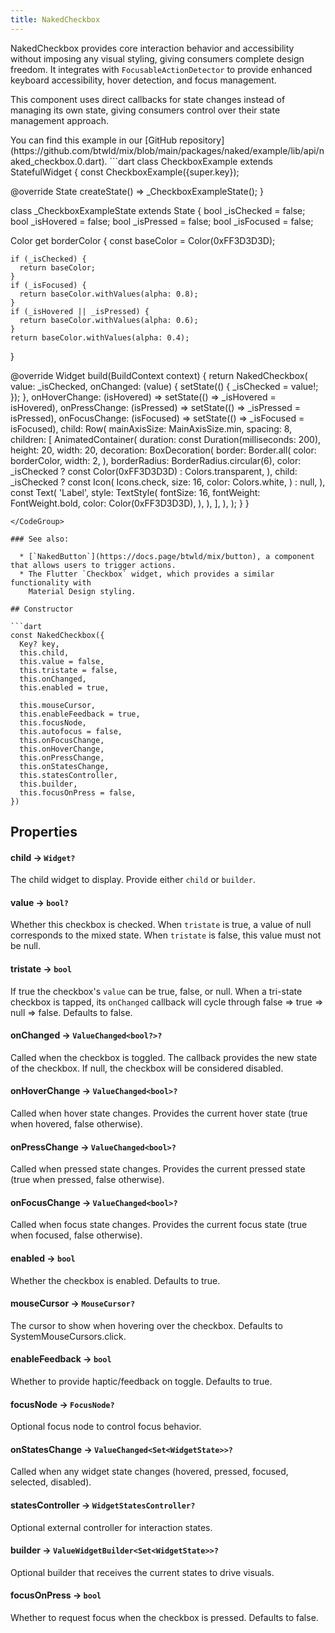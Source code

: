 ```yaml
---
title: NakedCheckbox
---
```

NakedCheckbox provides core interaction behavior and accessibility without imposing any visual styling, giving consumers complete design freedom. It integrates with `FocusableActionDetector` to provide enhanced keyboard accessibility, hover detection, and focus management.

This component uses direct callbacks for state changes instead of managing its own state, giving consumers control over their state management approach.

<Info>
  You can find this example in our [GitHub repository](https://github.com/btwld/mix/blob/main/packages/naked/example/lib/api/naked_checkbox.0.dart).
</Info>
<CodeGroup title="Usage Example" defaultLanguage="dart">
```dart
class CheckboxExample extends StatefulWidget {
  const CheckboxExample({super.key});

  @override
  State<CheckboxExample> createState() => _CheckboxExampleState();
}

class _CheckboxExampleState extends State<CheckboxExample> {
  bool _isChecked = false;
  bool _isHovered = false;
  bool _isPressed = false;
  bool _isFocused = false;

  Color get borderColor {
    const baseColor = Color(0xFF3D3D3D);

    if (_isChecked) {
      return baseColor;
    }
    if (_isFocused) {
      return baseColor.withValues(alpha: 0.8);
    }
    if (_isHovered || _isPressed) {
      return baseColor.withValues(alpha: 0.6);
    }
    return baseColor.withValues(alpha: 0.4);
  }

  @override
  Widget build(BuildContext context) {
    return NakedCheckbox(
      value: _isChecked,
      onChanged: (value) {
        setState(() {
          _isChecked = value!;
        });
      },
      onHoverChange: (isHovered) => setState(() => _isHovered = isHovered),
      onPressChange: (isPressed) => setState(() => _isPressed = isPressed),
      onFocusChange: (isFocused) => setState(() => _isFocused = isFocused),
      child: Row(
        mainAxisSize: MainAxisSize.min,
        spacing: 8,
        children: [
          AnimatedContainer(
            duration: const Duration(milliseconds: 200),
            height: 20,
            width: 20,
            decoration: BoxDecoration(
              border: Border.all(
                color: borderColor,
                width: 2,
              ),
              borderRadius: BorderRadius.circular(6),
              color: _isChecked ? const Color(0xFF3D3D3D) : Colors.transparent,
            ),
            child: _isChecked
                ? const Icon(
                    Icons.check,
                    size: 16,
                    color: Colors.white,
                  )
                : null,
          ),
          const Text(
            'Label',
            style: TextStyle(
              fontSize: 16,
              fontWeight: FontWeight.bold,
              color: Color(0xFF3D3D3D),
            ),
          ),
        ],
      ),
    );
  }
}
```
</CodeGroup>

### See also:

  * [`NakedButton`](https://docs.page/btwld/mix/button), a component that allows users to trigger actions.
  * The Flutter `Checkbox` widget, which provides a similar functionality with
    Material Design styling.

## Constructor

```dart
const NakedCheckbox({
  Key? key,
  this.child,
  this.value = false,
  this.tristate = false,
  this.onChanged,
  this.enabled = true,
  
  this.mouseCursor,
  this.enableFeedback = true,
  this.focusNode,
  this.autofocus = false,
  this.onFocusChange,
  this.onHoverChange,
  this.onPressChange,
  this.onStatesChange,
  this.statesController,
  this.builder,
  this.focusOnPress = false,
})
```

## Properties

#### child → `Widget?`
The child widget to display. Provide either `child` or `builder`.

#### value → `bool?`
Whether this checkbox is checked. When `tristate` is true, a value of null corresponds to the mixed state. When `tristate` is false, this value must not be null.

#### tristate → `bool`
If true the checkbox's `value` can be true, false, or null. When a tri-state checkbox is tapped, its `onChanged` callback will cycle through false => true => null => false. Defaults to false.

#### onChanged → `ValueChanged<bool?>?`
Called when the checkbox is toggled. The callback provides the new state of the checkbox. If null, the checkbox will be considered disabled.

#### onHoverChange → `ValueChanged<bool>?`
Called when hover state changes. Provides the current hover state (true when hovered, false otherwise).

#### onPressChange → `ValueChanged<bool>?`
Called when pressed state changes. Provides the current pressed state (true when pressed, false otherwise).

#### onFocusChange → `ValueChanged<bool>?`
Called when focus state changes. Provides the current focus state (true when focused, false otherwise).

#### enabled → `bool`
Whether the checkbox is enabled. Defaults to true.



#### mouseCursor → `MouseCursor?`
The cursor to show when hovering over the checkbox. Defaults to SystemMouseCursors.click.

#### enableFeedback → `bool`
Whether to provide haptic/feedback on toggle. Defaults to true.

#### focusNode → `FocusNode?`
Optional focus node to control focus behavior.



#### onStatesChange → `ValueChanged<Set<WidgetState>>?`
Called when any widget state changes (hovered, pressed, focused, selected, disabled).

#### statesController → `WidgetStatesController?`
Optional external controller for interaction states.

#### builder → `ValueWidgetBuilder<Set<WidgetState>>?`
Optional builder that receives the current states to drive visuals.

#### focusOnPress → `bool`
Whether to request focus when the checkbox is pressed. Defaults to false.
